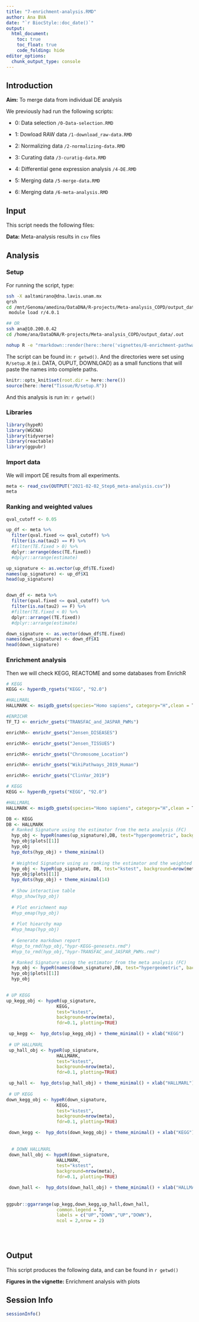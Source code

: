 ```yaml
---
title: "7-enrichment-analysis.RMD"
author: Ana BVA
date: "`r BiocStyle::doc_date()`"
output:
  html_document:
    toc: true
    toc_float: true
    code_folding: hide
editor_options: 
  chunk_output_type: console
---
```


## Introduction

<div class="alert alert-info">
  <strong>Aim:</strong> To merge data from individual DE analysis
</div>

We previously had run the following scripts:

- 0: Data selection `/0-Data-selection.RMD`

- 1: Dowload RAW data `/1-download_raw-data.RMD`

- 2: Normalizing data `/2-normalizing-data.RMD`

- 3: Curating data `/3-curatig-data.RMD`

- 4: Differential gene expression analysis  `/4-DE.RMD`

- 5: Merging data `/5-merge-data.RMD`

- 6: Merging data `/6-meta-analysis.RMD`




## Input

This script needs the following files:

<div class="alert alert-warning">
  <strong>Data:</strong> Meta-analysis results in `csv` files  
</div>

## Analysis

### Setup

For running the script, type:

```bash
ssh -X aaltamirano@dna.lavis.unam.mx
qrsh
cd /mnt/Genoma/amedina/DataDNA/R-projects/Meta-analysis_COPD/output_data/.out
 module load r/4.0.1 

## OR
ssh ana@10.200.0.42
cd /home/ana/DataDNA/R-projects/Meta-analysis_COPD/output_data/.out

nohup R -e "rmarkdown::render(here::here('vignettes/8-enrichment-pathways.RMD'))" > 8-enrichment-pathways.RMD.out &
```

The script can be found in: `r getwd() `. And the directories were set using
`R/setup.R` (e.i. DATA, OUPUT, DOWNLOAD) as a small functions that will paste the names into complete paths.


```r
knitr::opts_knit$set(root.dir = here::here())
source(here::here("Tissue/R/setup.R"))
```

And this analysis is run in: `r getwd() `


### Libraries

```r
library(hypeR)
library(WGCNA)
library(tidyverse)
library(reactable)
library(ggpubr)
```


### Import data

We will import DE results from all experiments. 

```r
meta <- read_csv(OUTPUT("2021-02-02_Step6_meta-analysis.csv"))
meta
```



### Ranking and weighted values

```r
qval_cutoff <- 0.05

up_df <- meta %>%
  filter(qval.fixed <= qval_cutoff) %>%
  filter(is.na(tau2) == F) %>%
  #filter(TE.fixed > 0) %>%
  dplyr::arrange(desc(TE.fixed))
  #dplyr::arrange(estimate)

up_signature <- as.vector(up_df$TE.fixed)
names(up_signature) <- up_df$X1
head(up_signature)


down_df <- meta %>%
  filter(qval.fixed <= qval_cutoff) %>%
  filter(is.na(tau2) == F) %>%
  #filter(TE.fixed < 0) %>%
  dplyr::arrange((TE.fixed))
  #dplyr::arrange(estimate)

down_signature <- as.vector(down_df$TE.fixed)
names(down_signature) <- down_df$X1
head(down_signature)
```

### Enrichment analysis

Then we will check KEGG, REACTOME and some databases from EnrichR


```r
# KEGG
KEGG <- hyperdb_rgsets("KEGG", "92.0")

#HALLMARL
HALLMARK <- msigdb_gsets(species="Homo sapiens", category="H",clean = T)

#ENRICHR
TF_TJ <- enrichr_gsets("TRANSFAC_and_JASPAR_PWMs")

enrichR<- enrichr_gsets("Jensen_DISEASES")

enrichR<- enrichr_gsets("Jensen_TISSUES")

enrichR<- enrichr_gsets("Chromosome_Location")

enrichR<- enrichr_gsets("WikiPathways_2019_Human")

enrichR<- enrichr_gsets("ClinVar_2019")


```



```r
# KEGG
KEGG <- hyperdb_rgsets("KEGG", "92.0")

#HALLMARL
HALLMARK <- msigdb_gsets(species="Homo sapiens", category="H",clean = T)

DB <- KEGG
DB <- HALLMARK
  # Ranked Signature using the estimator from the meta analysis (FC)
  hyp_obj <- hypeR(names(up_signature),DB, test="hypergeometric", background=nrow(meta), fdr=0.5, plotting=TRUE)
  hyp_obj$plots[[1]]
  hyp_obj
  hyp_dots(hyp_obj) + theme_minimal()
  
  # Weighted Signature using as ranking the estimator and the weighted the qvalue
  hyp_obj <- hypeR(up_signature, DB, test="kstest", background=nrow(meta),fdr=0.5, plotting=TRUE)
  hyp_obj$plots[[1]]
  hyp_dots(hyp_obj) + theme_minimal(14)
  
  # Show interactive table
  #hyp_show(hyp_obj)
  
  # Plot enrichment map
  #hyp_emap(hyp_obj)
  
  # Plot hiearchy map
  #hyp_hmap(hyp_obj)
  
  # Generate markdown report
  #hyp_to_rmd(hyp_obj,"hypr-KEGG-genesets.rmd")
  #hyp_to_rmd(hyp_obj,"hypr-TRANSFAC_and_JASPAR_PWMs.rmd")
```


```r
  # Ranked Signature using the estimator from the meta analysis (FC)
  hyp_obj <- hypeR(names(down_signature),DB, test="hypergeometric", background=nrow(meta), fdr=0.5, plotting=TRUE)
  hyp_obj$plots[[1]]
  hyp_obj
  
```

```r

# UP KEGG
up_kegg_obj <- hypeR(up_signature, 
                   KEGG, 
                   test="kstest", 
                   background=nrow(meta),
                   fdr=0.1, plotting=TRUE)

 up_kegg <-  hyp_dots(up_kegg_obj) + theme_minimal() + xlab("KEGG")
 
 # UP HALLMARL
 up_hall_obj <- hypeR(up_signature, 
                   HALLMARK, 
                   test="kstest", 
                   background=nrow(meta),
                   fdr=0.1, plotting=TRUE)

 up_hall <-  hyp_dots(up_hall_obj) + theme_minimal() + xlab("HALLMARL")
 
 # UP KEGG
down_kegg_obj <- hypeR(down_signature, 
                   KEGG, 
                   test="kstest", 
                   background=nrow(meta),
                   fdr=0.1, plotting=TRUE)

 down_kegg <-  hyp_dots(down_kegg_obj) + theme_minimal() + xlab("KEGG")
 
 
  # DOWN HALLMARL
 down_hall_obj <- hypeR(down_signature, 
                   HALLMARK, 
                   test="kstest", 
                   background=nrow(meta),
                   fdr=0.1, plotting=TRUE)

 down_hall <-  hyp_dots(down_hall_obj) + theme_minimal() + xlab("HALLMARL")
 
 
ggpubr::ggarrange(up_kegg,down_kegg,up_hall,down_hall, 
                   common.legend = T,
                   labels = c("UP","DOWN","UP","DOWN"),
                   ncol = 2,nrow = 2) 

  
 
```




## Output

This script produces the following data, and can be found in `r getwd() ` 

<div class="alert alert-success">
  <strong>Figures in the vignette:</strong> Enrichment analysis with plots
</div>

## Session Info

```r
sessionInfo()
```





